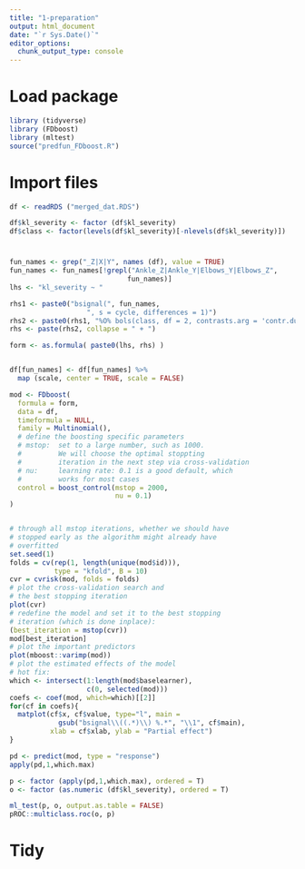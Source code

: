 ```yaml
---
title: "1-preparation"
output: html_document
date: "`r Sys.Date()`"
editor_options: 
  chunk_output_type: console
---
```

# Load package
```r
library (tidyverse)
library (FDboost)
library (mltest)
source("predfun_FDboost.R")
```
# Import files

```r
df <- readRDS ("merged_dat.RDS")

df$kl_severity <- factor (df$kl_severity)
df$class <- factor(levels(df$kl_severity)[-nlevels(df$kl_severity)])
```
#

```r
fun_names <- grep("_Z|X|Y", names (df), value = TRUE)
fun_names <- fun_names[!grepl("Ankle_Z|Ankle_Y|Elbows_Y|Elbows_Z", 
                             fun_names)]
lhs <- "kl_severity ~ "

rhs1 <- paste0("bsignal(", fun_names, 
                   ", s = cycle, differences = 1)")
rhs2 <- paste0(rhs1, "%O% bols(class, df = 2, contrasts.arg = 'contr.dummy')")
rhs <- paste(rhs2, collapse = " + ")

form <- as.formula( paste0(lhs, rhs) )


df[fun_names] <- df[fun_names] %>%
  map (scale, center = TRUE, scale = FALSE)

mod <- FDboost(
  formula = form, 
  data = df, 
  timeformula = NULL, 
  family = Multinomial(), 
  # define the boosting specific parameters
  # mstop:  set to a large number, such as 1000.
  #         We will choose the optimal stoppting
  #         iteration in the next step via cross-validation
  # nu:     learning rate: 0.1 is a good default, which 
  #         works for most cases
  control = boost_control(mstop = 2000, 
                          nu = 0.1)
)


# through all mstop iterations, whether we should have
# stopped early as the algorithm might already have
# overfitted
set.seed(1)
folds = cv(rep(1, length(unique(mod$id))), 
           type = "kfold", B = 10)
cvr = cvrisk(mod, folds = folds)
# plot the cross-validation search and 
# the best stopping iteration
plot(cvr)
# redefine the model and set it to the best stopping
# iteration (which is done inplace): 
(best_iteration = mstop(cvr))
mod[best_iteration]
# plot the important predictors
plot(mboost::varimp(mod))
# plot the estimated effects of the model
# hot fix:
which <- intersect(1:length(mod$baselearner),
                   c(0, selected(mod)))
coefs <- coef(mod, which=which)[[2]]
for(cf in coefs){
  matplot(cf$x, cf$value, type="l", main = 
            gsub("bsignal\\((.*)\\) %.*", "\\1", cf$main),
          xlab = cf$xlab, ylab = "Partial effect")
}

pd <- predict(mod, type = "response")
apply(pd,1,which.max)
```

```r
p <- factor (apply(pd,1,which.max), ordered = T)
o <- factor (as.numeric (df$kl_severity), ordered = T)

ml_test(p, o, output.as.table = FALSE)
pROC::multiclass.roc(o, p)
```


# Tidy

